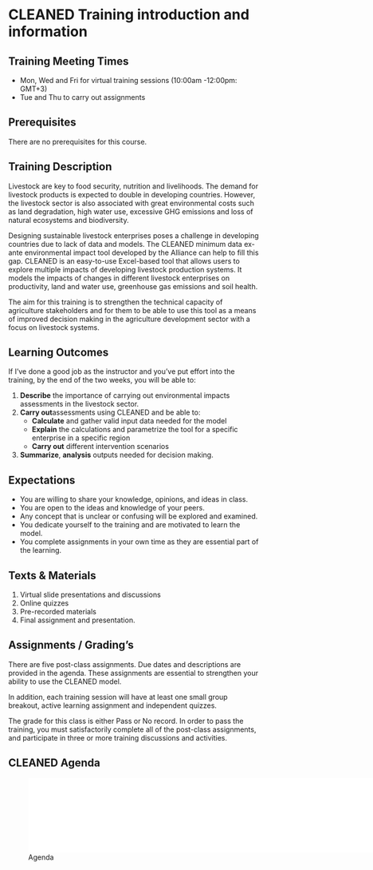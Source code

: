 #  CLEANED Training introduction and information 

## Training Meeting Times 
+	Mon, Wed and Fri for virtual training sessions (10:00am -12:00pm: GMT+3)
+ Tue and Thu to carry out assignments

## Prerequisites 
There are no prerequisites for this course.

## Training Description 
Livestock are key to food security, nutrition and livelihoods. The demand for livestock products is expected to double in developing countries. However, the livestock sector is also associated with great environmental costs such as land degradation, high water use, excessive GHG emissions and loss of natural ecosystems and biodiversity. 

Designing sustainable livestock enterprises poses a challenge in developing countries due to lack of data and models. The CLEANED minimum data ex-ante environmental impact tool developed by the Alliance can help to fill this gap. CLEANED is an easy-to-use Excel-based tool that allows users to explore multiple impacts of developing livestock production systems. It models the impacts of changes in different livestock enterprises on productivity, land and water use, greenhouse gas emissions and soil health. 

The aim for this training is to strengthen the technical capacity of agriculture stakeholders and for them to be able to use this tool as a means of improved decision making in the agriculture development sector with a focus on livestock systems. 

## Learning Outcomes 
If I've done a good job as the instructor and you've put effort into the training, by the end of the two weeks, you will be able to:

1. **Describe** the importance of carrying out environmental impacts assessments in the livestock sector.
2. **Carry out**assessments using CLEANED and be able to:
     + **Calculate** and gather valid input data needed for the model
     + **Explain** the calculations and parametrize the tool for a specific enterprise in a specific region
     + **Carry out** different intervention scenarios
3. **Summarize**, **analysis** outputs needed for decision making.

## Expectations 
* You are willing to share your knowledge, opinions, and ideas in class.
* You are open to the ideas and knowledge of your peers.
* Any concept that is unclear or confusing will be explored and examined.
* You dedicate yourself to the training and are motivated to learn the model.
* You complete assignments in your own time as they are essential part of the learning.     

## Texts & Materials 
1. Virtual slide presentations and discussions
2. Online quizzes
3. Pre-recorded materials
4. Final assignment and presentation. 

## Assignments / Grading’s 
There are five post-class assignments. Due dates and descriptions are provided in the agenda. These assignments are essential to strengthen your ability to use the CLEANED model.

In addition, each training session will have at least one small group breakout, active learning assignment and independent quizzes.

The grade for this class is either Pass or No record. In order to pass the training, you must satisfactorily complete all of the post-class assignments, and participate in three or more training discussions and activities.

## CLEANED Agenda 

![Agenda](AgendaD123.pdf){width=800px}




